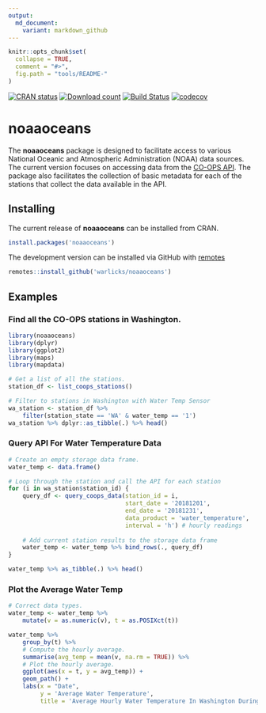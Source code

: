 ```yaml
---
output:
  md_document:
    variant: markdown_github
---
```


<!-- README.md is generated from README.Rmd. Please edit that file -->

```r
knitr::opts_chunk$set(
  collapse = TRUE,
  comment = "#>",
  fig.path = "tools/README-"
)
```
[![CRAN status](https://www.r-pkg.org/badges/version/noaaoceans)](https://cran.r-project.org/package=noaaoceans)
[![Download count](https://cranlogs.r-pkg.org/badges/grand-total/noaaoceans)](https://cran.r-project.org/package=noaaoceans)
[![Build Status](https://travis-ci.org/warlicks/NOAATides.svg?branch=master)](https://travis-ci.org/warlicks/noaaoceans)
[![codecov](https://codecov.io/gh/warlicks/NOAATides/branch/master/graph/badge.svg)](https://codecov.io/gh/warlicks/noaaoceans)

  
# noaaoceans

The **noaaoceans** package is designed to facilitate access to various National Oceanic and Atmospheric Administration (NOAA) data sources.  The current version focuses on accessing data from the [CO-OPS API](https://tidesandcurrents.noaa.gov/api/).  The package also facilitates the collection of basic metadata for each of the stations that collect the data available in the API.  

## Installing  
The current release of **noaaoceans** can be installed from CRAN.
```r
install.packages('noaaoceans')
```  
The development version can be installed via GitHub with [remotes](https://CRAN.R-project.org/package=remotes)
```r
remotes::install_github('warlicks/noaaoceans')
```  

## Examples

### Find all the CO-OPS stations in Washington. 
```r
library(noaaoceans)
library(dplyr)
library(ggplot2)
library(maps)
library(mapdata)

# Get a list of all the stations.
station_df <- list_coops_stations()

# Filter to stations in Washington with Water Temp Sensor
wa_station <- station_df %>% 
    filter(station_state == 'WA' & water_temp == '1')
wa_station %>% dplyr::as_tibble(.) %>% head()
```

### Query API For Water Temperature Data
```r
# Create an empty storage data frame. 
water_temp <- data.frame()

# Loop through the station and call the API for each station
for (i in wa_station$station_id) {
    query_df <- query_coops_data(station_id = i,
                                 start_date = '20181201',
                                 end_date = '20181231',
                                 data_product = 'water_temperature',
                                 interval = 'h') # hourly readings
    
    # Add current station results to the storage data frame 
    water_temp <- water_temp %>% bind_rows(., query_df)
}

water_temp %>% as_tibble(.) %>% head()
```

### Plot the Average Water Temp
```r
# Correct data types. 
water_temp <- water_temp %>% 
    mutate(v = as.numeric(v), t = as.POSIXct(t))

water_temp %>% 
    group_by(t) %>% 
    # Compute the hourly average. 
    summarise(avg_temp = mean(v, na.rm = TRUE)) %>% 
    # Plot the hourly average. 
    ggplot(aes(x = t, y = avg_temp)) +
    geom_path() +
    labs(x = "Date",
         y = 'Average Water Temperature',
         title = 'Average Hourly Water Temperature In Washington During December 2018')
```
